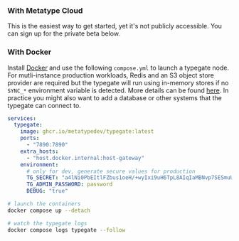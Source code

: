 
### With Metatype Cloud

This is the easiest way to get started, yet it's not publicly accessible. You can sign up for the private beta below.

<Newsletter />

### With Docker

Install [Docker](https://docs.docker.com/get-docker/) and use the following `compose.yml` to launch a typegate node. For mutli-instance production workloads, Redis and an S3 object store provider are required but the typegate will run using in-memory stores if no `SYNC_*` environment variable is detected. More details can be found [here](/docs/reference/typegate/synchronization). In practice you might also want to add a database or other systems that the typegate can connect to.

```yml
services:
  typegate:
    image: ghcr.io/metatypedev/typegate:latest
    ports:
      - "7890:7890"
    extra_hosts:
      - "host.docker.internal:host-gateway"
    environment:
      # only for dev, generate secure values for production
      TG_SECRET: "a4lNi0PbEItlFZbus1oeH/+wyIxi9uH6TpL8AIqIaMBNvp7SESmuUBbfUwC0prxhGhZqHw8vMDYZAGMhSZ4fLw=="
      TG_ADMIN_PASSWORD: password
      DEBUG: "true"
```

```bash
# launch the containers
docker compose up --detach

# watch the typegate logs
docker compose logs typegate --follow
```
